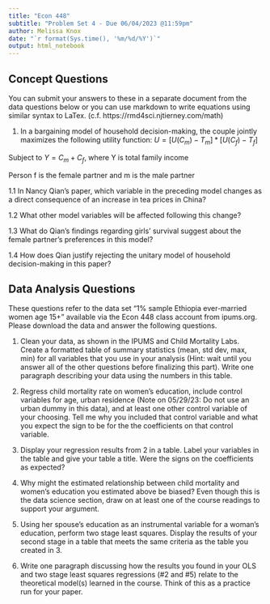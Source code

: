 ```yaml
---
title: "Econ 448"
subtitle: "Problem Set 4 - Due 06/04/2023 @11:59pm"
author: Melissa Knox
date: "`r format(Sys.time(), '%m/%d/%Y')`"
output: html_notebook
---
```

## Concept Questions

You can submit your answers to these in a separate document from the data questions below or you can use markdown to write equations using similar syntax to LaTex.  (c.f. https://rmd4sci.njtierney.com/math)

1. In a bargaining model of household decision-making, the couple jointly maximizes the following utility function:
$U=[U(C_m)- T_m]*[U(C_f)- T_f]$

Subject to $Y= C_m+C_f$, where Y is total family income
    
Person f is the female partner and m is the male partner

  1.1 In Nancy Qian’s paper, which variable in the preceding model changes as a direct                  consequence of an increase in tea prices in China?
    
  1.2 What other model variables will be affected following this change?
    
  1.3 What do Qian’s findings regarding girls’ survival suggest about the female partner’s    preferences in this model?
    
  1.4 How does Qian justify rejecting the unitary model of household decision-making in this      paper?

## Data Analysis Questions

These questions refer to the data set "1% sample Ethiopia ever-married women age 15+" available via the Econ 448 class account from ipums.org.  Please download the data and answer the following questions.

1. Clean your data, as shown in the IPUMS and Child Mortality Labs. Create a formatted table of summary statistics (mean, std dev, max, min) for all variables that you use in your analysis (Hint: wait until you answer all of the other questions before finalizing this part). Write one paragraph describing your data using the numbers in this table. 

2. Regress child mortality rate on women's education, include control variables for age, urban residence (Note on 05/29/23: Do not use an urban dummy in this data), and at least one other control variable of your choosing.  Tell me why you included that control variable and what you expect the sign to be for the the coefficients on that control variable.

3. Display your regression results from 2 in a table. Label your variables in the table and give your table a title.  Were the signs on the coefficients as expected? 

4. Why might the estimated relationship between child mortality and women's education you estimated above be biased? Even though this is the data science section, draw on at least one of the course readings to support your argument.

5. Using her spouse's education as an instrumental variable for a woman's education, perform two stage least squares.  Display the results of your second stage in a table that meets the same criteria as the table you created in 3.

6. Write one paragraph discussing how the results you found in your OLS and two stage least squares regressions (#2 and #5) relate to the theoretical model(s) learned in the course. Think of this as a practice run for your paper.
